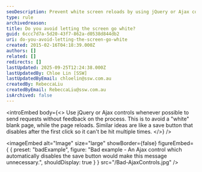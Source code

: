 ```yaml
---
seoDescription: Prevent white screen reloads by using jQuery or Ajax controls to send requests without feedback.
type: rule
archivedreason:
title: Do you avoid letting the screen go white?
guid: 6ccc7d7a-5d20-43f7-862a-d0538d844db2
uri: do-you-avoid-letting-the-screen-go-white
created: 2015-02-16T04:18:39.000Z
authors: []
related: []
redirects: []
lastUpdated: 2025-09-25T12:24:38.000Z
lastUpdatedBy: Chloe Lin [SSW]
lastUpdatedByEmail: chloelin@ssw.com.au
createdBy: RebeccaLiu
createdByEmail: RebeccaLiu@ssw.com.au
isArchived: false
---
```


<introEmbed
  body={<>
Use jQuery or Ajax controls whenever possible to send requests without feedback on the process. This is to avoid a "white" blank page, while the page reloads. Similar ideas are like a save button that disables after the first click so it can't be hit multiple times.
  </>}
/>

<imageEmbed
  alt="Image"
  size="large"
  showBorder={false}
  figureEmbed={ {
    preset: "badExample",
    figure: "Bad example - An Ajax control which automatically disables the save button would make this message unnecessary.",
    shouldDisplay: true
  } }
  src="/Bad-AjaxControls.jpg"
/>
